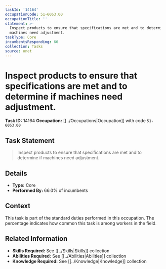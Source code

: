 ```yaml
---
taskId: '14164'
occupationCode: 51-6063.00
occupationTitle: ''
statement: >-
  Inspect products to ensure that specifications are met and to determine if
  machines need adjustment.
taskType: Core
incumbentsResponding: 66
collection: Tasks
source: onet
---
```

# Inspect products to ensure that specifications are met and to determine if machines need adjustment.

**Task ID:** 14164
**Occupation:** [[../Occupations|Occupation]] with code `51-6063.00`

## Task Statement

> Inspect products to ensure that specifications are met and to determine if machines need adjustment.

## Details

- **Type:** Core
- **Performed By:** 66.0% of incumbents

## Context

This task is part of the standard duties performed in this occupation. The percentage indicates how common this task is among workers in the field.

## Related Information

- **Skills Required:** See [[../Skills|Skills]] collection
- **Abilities Required:** See [[../Abilities|Abilities]] collection
- **Knowledge Required:** See [[../Knowledge|Knowledge]] collection
